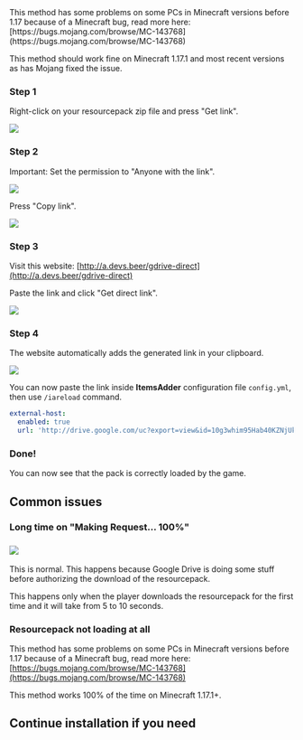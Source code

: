 

<Warning>
This method has some problems on some PCs in Minecraft versions before 1.17 because of a Minecraft bug, read more here: [https://bugs.mojang.com/browse/MC-143768](https://bugs.mojang.com/browse/MC-143768)

This method should work fine on Minecraft 1.17.1 and most recent versions as has Mojang fixed the issue.
</Warning>


### Step 1

Right-click on your resourcepack zip file and press "Get link".

![](</assets/images/immagine (19).png>)

### Step 2

Important: Set the permission to "Anyone with the link".

![](</assets/images/immagine (7).png>)

Press "Copy link".

![](</assets/images/immagine (5).png>)

### Step 3

Visit this website: [http://a.devs.beer/gdrive-direct](http://a.devs.beer/gdrive-direct)

Paste the link and click "Get direct link".

<img src="/assets/images/immagine (20).png" data-size="original" />

### Step 4

The website automatically adds the generated link in your clipboard.

![](</assets/images/immagine (72).png>)

You can now paste the link inside **ItemsAdder** configuration file `config.yml`, then use `/iareload` command.


```yaml config.yml lines icon="yaml"
external-host:
  enabled: true
  url: 'http://drive.google.com/uc?export=view&id=10g3whim95Hab40KZNjUkwY9FUuqKMGh5'
```


### Done!

You can now see that the pack is correctly loaded by the game.

## Common issues

### Long time on "Making Request... 100%"

### ![](</assets/images/immagine (3).png>)

This is normal. This happens because Google Drive is doing some stuff before authorizing the download of the resourcepack.

This happens only when the player downloads the resourcepack for the first time and it will take from 5 to 10 seconds.

### Resourcepack not loading at all

This method has some problems on some PCs in Minecraft versions before 1.17 because of a Minecraft bug, read more here: [https://bugs.mojang.com/browse/MC-143768](https://bugs.mojang.com/browse/MC-143768)

This method works 100% of the time on Minecraft 1.17.1+.

## Continue installation if you need


<Card title="First Install" icon="text" href="/first-install"></Card>